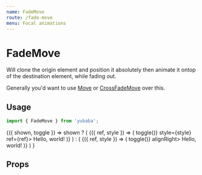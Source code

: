 ```yaml
---
name: FadeMove
route: /fade-move
menu: Focal animations
---
```



# FadeMove

Will clone the origin element and position it absolutely then animate it ontop of the destination element,
while fading out.

Generally you'd want to use [Move](/move) or [CrossFadeMove](/cross-fade-move) over this.

## Usage

```js
import { FadeMove } from 'yubaba';
```

<Playground>
  <Common.Toggler interval>
    {({ shown, toggle }) =>
      shown ? (
        <Baba name="fade-move" key="1">
          <FadeMove>
            {({ ref, style }) => (
              <Styled.Box onClick={() => toggle()} style={style} ref={ref}>
                Hello, world!
              </Styled.Box>
            )}
          </FadeMove>
        </Baba>
      ) : (
        <Baba name="fade-move" key="2">
          <FadeMove>
            {({ ref, style }) => (
              <Styled.Box style={style} ref={ref} onClick={() => toggle()} alignRight>
                Hello, world!
              </Styled.Box>
            )}
          </FadeMove>
        </Baba>
      )
    }
  </Common.Toggler>
</Playground>

## Props

<Props of={FadeMove} />
